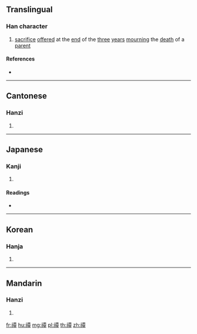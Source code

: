 {{character info/new}}
==Translingual==

===Han character===
{{Han char|rn=113|rad=示|as=12|sn=17|four=31246|canj=IFMWJ|ids=⿰礻覃}}

# [[sacrifice]] [[offer]]ed at the [[end]] of the [[three]] [[year]]s [[mourning]] the [[death]] of a [[parent]]

====References====
* {{Han ref|kx=0846.370|dkj=24836|dj=1268.010|hdz=42408.090|uh=79AB|ud=31147|bh=EDAF|bd=60847}}

----

==Cantonese==

===Hanzi===
{{yue-hanzi|jyut=|y=daam6}}

# {{defn|lang=yue|sort=示12}}

----

==Japanese==

===Kanji===
{{ja-kanji|grade=|rs=示12}}

# {{defn|lang=ja|sort=示12}}

====Readings====
* {{ja-readings|on=[[たん]] (tan), [[どん]] (don)|kun=[[まつり]] (matsuri)|nanori=}}

----

==Korean==

===Hanja===
{{ko-hanja|hangeul=담|eumhun=|rv=dam|mr=tam|y=tam}}

# {{defn|lang=ko|sort=示12}}

----

==Mandarin==

===Hanzi===
{{cmn-hanzi|pin=[[dàn]] ([[dan4]]), [[tǎn]] ([[tan3]])|wg=tan<sup>4</sup>, t'an<sup>3</sup>}}

# {{defn|lang=cmn|sort=示12}}

[[fr:禫]]
[[hu:禫]]
[[mg:禫]]
[[pl:禫]]
[[th:禫]]
[[zh:禫]]